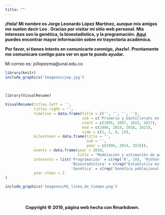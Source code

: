 ```yaml
---
title: ""
---
```


<div class = "row">

<div class = "col-md-6">

<div class="alert alert-dismissible alert-info">
  <strong>

¡Hola! Mi nombre es Jorge Leonardo López Martínez, aunque mis amigos me suelen decir Leo <i class="far fa-smile-beam"></i>. Gracias por visitar mi sitio web personal. Mis intereses son la genética, la bioestadística, y la programación. <a href="https://leo4luffy.github.io/Documentos/index.html">Aquí</a> puedes encontrar mayor información sobre mi trayectoria académica.

Por favor, si tienes interés en comunicarte conmigo, **¡hazlo!**. Prontamente me comunicare contigo para ver en que te puedo ayudar.</strong>

Mi correo es: jollopezma@unal.edu.co</strong>

</strong>
</div>

</div>

<div class = "col-md-6">
```r
library(knitr)
include_graphics('Imagenes/yop.jpg')
```
</div>
</div>

<br>
<!--
<div class="alert alert-dismissible alert-danger">
  <strong>En la línea de tiempo a continuación podrás ver un resumen de mi formación académica <i class="fas fa-graduation-cap"></i></strong>
</div>
-->
```r
library(VisualResume)

VisualResume(titles.left = '',
             titles.right = '',
             timeline = data.frame(title = c('', '', '', ''),
                                   sub = c('Primaria y bachillerato en el\n Colegio La Salle', 'Zootecnia en la\n Universidad Nacional', 'Maestria en Ciencias Agrarias\n Universidad Nacional', 'Trabajo de independiente'),
                                   start = c(1995, 2007, 2015, 2017),
                                   end = c(2006, 2014, 2018, 2021),
                                   side = c(1, 1, 0, 1)),
             milestones = data.frame(title = '',
                                     sub = '',
                                     year = c(2006, 2014, 2018)),
             events = data.frame(year = 2018,
                                 title = 'Modelación y estimación de parámetros genéticos\n en vacas criollas colombianas.'),
             interests = list('Programación' = c(rep('R', 10), 'Python'),
                              'Bioestadística' = c(rep("Estadística multivariada", 10), rep('Diseño experimental', 5), rep('Regresión', 3)),
                              'Genética' = c(rep('Genética poblacional', 10), rep('Genética cuantitativa', 5))),
             year.steps = 2
)
```

```r
include_graphics('Imagenes/Mi_línea_de_tiempo.png')
```

<br>

<H4 align="center"> Copyright &copy; 2019, página web hecha con Rmarkdown. </H4>
